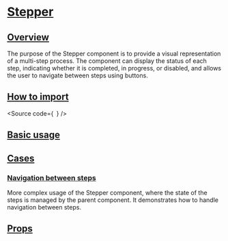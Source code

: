 

<Meta of={Stories} />

# [Stepper](#stepper)

## [Overview](#overview)

The purpose of the Stepper component is to provide a visual representation of a multi-step process.
The component can display the status of each step, indicating whether it is completed, in progress, or disabled, and allows the user to navigate between steps using buttons.

## [How to import](#how-to-import)

<Source
  code={`
`}
/>

## [Basic usage](#basic-usage)

<Canvas of={Stories.Base} />

## [Cases](#cases)

### [Navigation between steps](#navigation-between-steps)

More complex usage of the Stepper component, where the state of the steps is managed by the parent component.
It demonstrates how to handle navigation between steps.

<Canvas of={CaseStories.WithNavigation} />

## [Props](#props)

<ArgTypes of={Stories} />
